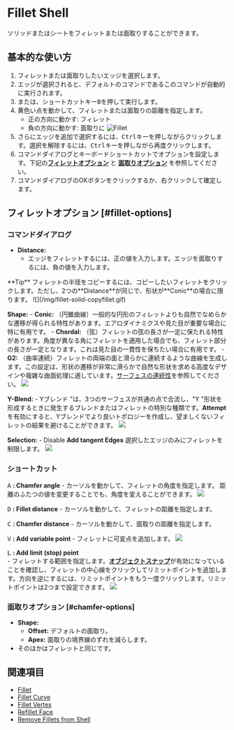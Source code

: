 
# Fillet Shell

<Reference shortcut="" command="Fillet Shell" button="" />

ソリッドまたはシートをフィレットまたは面取りすることができます。

## 基本的な使い方

1. フィレットまたは面取りしたいエッジを選択します。
2. エッジが選択されると、デフォルトのコマンドであるこのコマンドが自動的に実行されます。
3. または、ショートカットキー<kbd>B</kbd>を押して実行します。
4. 黄色い点を動かして、フィレットまたは面取りの距離を指定します。
    - 正の方向に動かす: フィレット
    - 負の方向に動かす: 面取りに
    ![Fillet](/img/fillet-solid-0.gif)
4. さらにエッジを追加で選択するには、<kbd>Ctrl</kbd>キーを押しながらクリックします。選択を解除するには、<kbd>Ctrl</kbd>キーを押しながら再度クリックします。
5. コマンドダイアログとキーボードショートカットでオプションを設定します。下記の[**フィレットオプション**](#fillet-options) と [**面取りオプション**](#chamfer-options) を参照してください。
6. コマンドダイアログのOKボタンをクリックするか、右クリックして確定します。

## フィレットオプション [#fillet-options]

### コマンドダイアログ

- **Distance:** 
    - エッジをフィレットするには、正の値を入力します。エッジを面取りするには、負の値を入力します。
<Callout type="info" emoji="💡">
    **Tip**
    フィレットの半径をコピーするには、コピーしたいフィレットをクリックします。ただし、2つの**Distance**が同じで、形状が**Conic**の場合に限ります。
![](/img/fillet-solid-copyfillet.gif)
</Callout>

**Shape:**
    - **Conic:** （円錐曲線）一般的な円形のフィレットよりも自然でなめらかな遷移が得られる特性があります。エアロダイナミクスや見た目が重要な場合に特に有用です。
    - **Chordal:** （弦）フィレットの弦の長さが一定に保たれる特性があります。角度が異なる角にフィレットを適用した場合でも、フィレット部分の長さが一定となります。これは見た目の一貫性を保ちたい場合に有用です。
    - **G2:** （曲率連続）フィレットの両端の面と滑らかに連続するような曲線を生成します。この設定は、形状の遷移が非常に滑らかで自然な形状を求める高度なデザインや複雑な曲面処理に適しています。[サーフェスの連続性](../cad-essentials/continuity-curve-and-surface)を参照してください。
    ![](/img/fillet-solid.gif)

**Y-Blend:** 
    - Yブレンド "は、3つのサーフェスが共通の点で合流し、"Y "形状を形成するときに発生するブレンドまたはフィレットの特別な種類です。**Attempt**を有効にすると、Yブレンドでより良いトポロジーを作成し、望ましくないフィレットの結果を避けることができます。
    ![](/img/fillet-solid-yblend.gif)

**Selection:** 
    - Disable **Add tangent Edges** 選択したエッジのみにフィレットを制限します。
    ![](/img/fillet-sold-selection.gif)

### ショートカット

<kbd>A</kbd> **: Chamfer angle**
    - カーソルを動かして、フィレットの角度を指定します。
<Callout type="info" emoji="💡">
    距離のふたつの値を変更することでも、角度を変えることができます。
    ![](/img/fillet-solid-two-value.gif)
</Callout>

<kbd>D</kbd> **: Fillet distance** 
    - カーソルを動かして、フィレットの距離を指定します。

<kbd>C</kbd> **: Chamfer distance** 
    - カーソルを動かして、面取りの距離を指定します。

<kbd>V</kbd> **: Add variable point**
    - フィレットに可変点を追加します。
    ![](/img/fillet-solid-variable.gif)

<kbd>L</kbd> **: Add limit (stop) point** <br />
    - フィレットする範囲を指定します。[**オブジェクトスナップ**](../plasticity-essentials/grid-and-snap#object-snap)が有効になっていることを確認し、フィレットの中心線をクリックしてリミットポイントを追加します。方向を逆にするには、リミットポイントをもう一度クリックします。リミットポイントは2つまで設定できます。
    ![](/img/fillet-solid-limit.gif)

### 面取りオプション [#chamfer-options]
- **Shape:**
    - **Offset:** デフォルトの面取り。
    - **Apex:** 面取りの境界線のずれを減らします。
- そのほかはフィレットと同じです。

## 関連項目
- [Fillet](./fillet)
- [Fillet Curve](../sketch/fillet-curve) 
- [Fillet Vertex](../sketch/fillet-vertex)
- [Refillet Face](./refillet-face)
- [Remove Fillets from Shell](./remove-fillets-from-shell)






